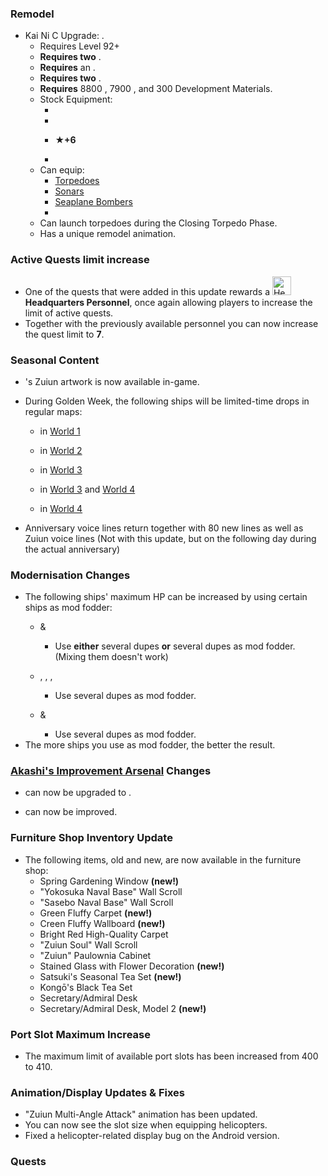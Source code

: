 {{Update|pagename={{{pagename|}}}
|banner = Wikia 2019 April 22nd Banner.png
|maintenance_start = April 22 2019 11:00:00
|maintenance_end = April 22 2019 23:00:00
}}

==={{ShipLink|Kongou Kai Ni C}} Remodel===
{{SeasonalGallery|slideshow=true|Kongou/Kai Ni C}}
*Kai Ni C Upgrade: {{ShipLink|Kongou Kai Ni C}}.
**Requires Level 92+
**'''Requires two''' {{ItemLink|Blueprint|text=Blueprints}}.
**'''Requires''' an {{ItemLink|Action Report}}.
**'''Requires two''' {{ItemLink|New Model Gun Mount Improvement Material|text=New Model Gun Mount Improvement Materials}}.
**'''Requires''' 8800 {{ammo}}, 7900 {{steel}}, and 300 {{Devmat}} Development Materials.
**Stock Equipment:
***{{EquipmentLink|35.6cm Twin Gun Mount Kai}}
***{{EquipmentLink|35.6cm Twin Gun Mount Kai}}
***{{EquipmentLink|53cm Twin Torpedo Mount}} '''★+6'''
***{{EquipmentLink|25mm Triple Autocannon Mount}}
**Can equip:
*** [[List_of_Torpedoes_by_stats|Torpedoes]]
*** [[List_of_Anti-Submarine_Equipment_by_stats#Sonars|Sonars]]
*** [[List_of_Seaplanes_by_stats#Seaplane_Bombers|Seaplane Bombers]]
*** {{EquipmentLink|WG42 (Wurfgerät 42)}}
**Can launch torpedoes during the Closing Torpedo Phase.
**Has a unique remodel animation.


===Active Quests limit increase===
*One of the quests that were added in this update rewards a [[File:Headquarters Personnel.png|30px]] '''Headquarters Personnel''', once again allowing players to increase the limit of active quests.
*Together with the previously available personnel you can now increase the quest limit to '''7'''.


===Seasonal Content===
{{SeasonalGallery|slideshow=true|Etorofu/Zuiun}}
*{{ShipLink|Etorofu}}'s Zuiun artwork is now available in-game.
*During Golden Week, the following ships will be limited-time drops in regular maps:
**{{ShipLink|Mizuho}} in [[World 1]]
**{{ShipLink|Kamoi}} in [[World 2]]
**{{ShipLink|Akitsushima}} in [[World 3]]
**{{ShipLink|Commandant Teste}} in [[World 3]] and [[World 4]]
**{{ShipLink|Gotland}} in [[World 4]]
*Anniversary voice lines return together with 80 new lines as well as Zuiun voice lines (Not with this update, but on the following day during the actual anniversary)


===Modernisation Changes===
*The following ships' maximum HP can be increased by using certain ships as mod fodder:
**{{ShipLink|Mizuho}} & {{ShipLink|Kamoi}}
***Use '''either''' several {{ShipLink|Mizuho}} dupes '''or''' several {{ShipLink|Kamoi}} dupes as mod fodder. (Mixing them doesn't work)
**{{ShipLink|Agano}}, {{ShipLink|Noshiro}}, {{ShipLink|Yahagi}}, {{ShipLink|Sakawa}}
***Use several {{ShipLink|Kamoi}} dupes as mod fodder.
**{{ShipLink|Yamato}} & {{ShipLink|Musashi}}
***Use several {{ShipLink|Kamoi}} dupes as mod fodder.
*The more ships you use as mod fodder, the better the result.


===[[Akashi's Improvement Arsenal]] Changes===
* {{EquipmentLink|Prototype 35.6cm Triple Gun Mount}} can now be upgraded to {{EquipmentLink|35.6cm Twin Gun Mount Kai}}.
* {{EquipmentLink|35.6cm Twin Gun Mount Kai}} can now be improved.
{{{!}} class="mw-collapsible mw-collapsed wikitable" style="text-align: center; width:100%;"
! colspan="1" {{!}}{{new}}&{{updated}}Akashi's Improvement Arsenal: Equipment Tables
{{!}}-
{{!}}{{ImprovementTableKai
|!new
|#
|35.6cm Twin Gun Mount Kai
|custom_row_new_content = <h3>New Equipment</h3>
}}
{{!}}-
{{!}}{{ImprovementTableKai
|!updated
|#
|Prototype 35.6cm Triple Gun Mount
|custom_row_updated_content = <h3>Updated Equipment</h3>
}}
{{!}}}
{{clear}}


===Furniture Shop Inventory Update===
* The following items, old and new, are now available in the furniture shop:
**Spring Gardening Window '''(new!)'''
**"Yokosuka Naval Base" Wall Scroll
**"Sasebo Naval Base" Wall Scroll
**Green Fluffy Carpet '''(new!)'''
**Creen Fluffy Wallboard '''(new!)'''
**Bright Red High-Quality Carpet
**"Zuiun Soul" Wall Scroll
**"Zuiun" Paulownia Cabinet
**Stained Glass with Flower Decoration '''(new!)'''
**Satsuki's Seasonal Tea Set '''(new!)'''
**Kongō's Black Tea Set
**Secretary/Admiral Desk
**Secretary/Admiral Desk, Model 2 '''(new!)'''


===Port Slot Maximum Increase===
* The maximum limit of available port slots has been increased from 400 to 410.


===Animation/Display Updates & Fixes===
* "Zuiun Multi-Angle Attack" animation has been updated.
* You can now see the slot size when equipping helicopters.
* Fixed a helicopter-related display bug on the Android version.


===Quests===
{{QuestList|
{{Quest
|ID = SB45
|Use_ID = B1
|Title_JP = 【GW期間限定】六周年出撃任務
|Title_EN = [GW-only] 6th Anniversary Sortie Mission
|Requirements = Sortie a fleet with 1 [[CL|Light Cruiser]], 2 [[DD|Destroyers]]/[[DE|Coastal Defense Ships]], and up to 3 additional ships to Worlds [[1-3]], [[1-4]], [[2-1]], and [[2-2]]. Obtain a S-rank(?) at each boss node.
|Rewards_RSC = 1000 / 1000 / 1000 / 1000 
|Rewards_Items = '''Choice between'''<br>[[File:Development material.png|30px|link=Construction]] x6<br>'''or'''<br>[[File:Instant construction 2.png|30px|link=Construction]] x6<br>'''or'''<br>[[File:Furniture fairy.png|30px|link=Furniture]][[Furniture|Furniture Fairy]]
|Note = Requires: ??
}}
{{Quest
|ID = SB46
|Use_ID = B1
|Title_JP = 【GW期間限定】六周年出撃任務 -拡張作戦-
|Title_EN = [GW-only] 6th Anniversary Sortie Mission -Extra Operation-
|Requirements =  Sortie a fleet with 1 [[AV|Seaplane Tender]] or [[CL|Light Cruiser]], 2 [[DD|Destroyers]], and up to 3 additional ships to Worlds [[3-2]], [[4-5]], [[5-3]], and [[6-3]]. Obtain a S-rank(?) at each boss node.
|Rewards_RSC = 2000 / 2000 / 2000 / 2000
|Rewards_Items = '''Choice between'''<br>{{ItemLink|text=true|image=30px|Action Report}} x1<br>'''or'''<br>{{ItemLink|text=true|image=30px|Skilled Crew Member}} x2<br>'''then choice between'''<br>{{ItemLink|text=true|image=30px|New Model Gun Mount Improvement Material}} x3<br>'''or'''<br>[[File:Development material.png|30px|link=Construction]] x88<br>'''or'''<br>[[File:Remodel Blueprint Card.png|30px|link=Blueprint]] x1
|Note = Requires: ??
}}
{{Quest
|ID = B133
|Title_JP = 重改装高速戦艦「金剛改二丙」、南方突入！
|Title_EN = Heavily Refurbished Fast Fattleship "Kongō K2C", Head to the South!
|Requirements = Sortie a fleet with {{ShipLink|Kongou/Kai Ni C}} as flagship, 1 other {{ShipLink|Hiei|Kirishima|Haruna|text=Kongou-class|link_class=Kongou}} member, 2 [[DD|Destroyers]], and up to 2 additional ships to Worlds [[5-1]], [[5-3]], [[5-4]], and [[5-5]]. Obtain a S-rank(?) at each boss node '''twice'''.
|Rewards_RSC = 1944 / 2019 / 0 / 0
|Rewards_Items = {{EquipmentLink|35.6cm Twin Gun Mount Kai Ni|text=true|image=30px}} x1<br>'''then choice between'''<br>{{ItemLink|text=true|image=30px|Action Report}} x1<br>'''or'''<br>{{ItemLink|text=true|image=30px|New Model Gun Mount Improvement Material}} x2<br>'''or'''<br>[[File:Medal.png|30px|link=Medal]] x1
|Note = Requires: [[Quests#B128|B128]], ??
}}
{{Quest
|ID = B134
|Title_JP = 艦隊司令部の強化 【実施段階】
|Title_EN = Fleet Headquarters Improvements [Implementation Phase]
|Requirements = Sortie a fleet with {{ShipLink|Ooyodo}} as flagship, either {{ShipLink|Akashi}} or a [[AV|Seaplane Tender]], and up to 4 additional ships to Worlds [[2-3]], [[3-3]], and [[4-1]]. Obtain a S-rank(?) at each boss node '''twice'''.
|Rewards_RSC = 1200 / 1200 / 1200 / 0 
|Rewards_Items = [[File:Headquarters Personnel.png|30px|link=#Introduction]][[#Introduction|"Headquarters Personnel"]] x1<br>'''then choice between'''<br>[[File:Furniture box large.jpg|30px|link=Furniture]] x8<br>'''or'''<br>[[File:Reinforcement_expansion_064_useitem.png|30px|link=Reinforcement Expansion]][[Reinforcement Expansion]] x1<br>'''or'''<br>[[File:Medal.png|30px|link=Medal]] x1
|Note = Requires: [[#D29|D29]], ??
}}
{{Quest
|ID = C32
|Title_JP = 六周年記念演習
|Title_EN = 6th Anniversary Exercise
|Requirements = Use a fleet with 1 [[CL|Light Cruiser]] and 3 [[DD|Destroyers]]/[[DE|Coastal Defense Ships]] to obtain a S-rank in [[Exercises (PvP)|Exercises]] 4 times within the same day.
|Rewards_RSC = 600 / 600 / 600 / 600 
|Rewards_Items = '''Choice between'''<br>[[File:Development material.png|30px|link=Construction]] x6<br>'''or'''<br>[[File:Instant construction 2.png|30px|link=Construction]] x6<br>'''then choice between'''<br>{{EquipmentLink|Type 0 Fighter Model 52|text=true|image=30px}} x6<br>'''or'''<br>{{EquipmentLink|35.6cm Twin Gun Mount|text=true|image=30px}}<br>'''or'''<br>[[File:Medal.png|30px|link=Medal]] x1
|Note = Requires: ??
}}
{{Quest
|ID = D29
|Title_JP = 艦隊司令部の強化 【準備段階】
|Title_EN = Fleet Headquarters Improvements [Preparation Phase]
|Requirements = Complete Expedition 17, A1, A2, and B1 once each.
|Rewards_RSC = 0 / 0 / 500 / 0 
|Rewards_Items = [[File:Improvement Materials.png|30px|link=Akashi's_Improvement_Arsenal]] x3<br>'''then choice between'''<br>{{EquipmentLink|Underway Replenishment|text=true|image=30px}} x5<br>'''or'''<br>{{EquipmentLink|Shiun|text=true|image=30px}} x1<br>'''or'''<br>{{EquipmentLink|Type 0 Reconnaissance Seaplane Model 11B|text=true|image=30px}} x1
|Note = Requires: [[Quests#D12|D12]], ??
}}
}}
{{Update/Footer|pagename={{{pagename|}}}
|teaser_1=Teaser-2019-04-18-A.png
|teaser_2=Teaser-2019-04-19-A.png
|teaser_3=Teaser-2019-04-20-A.png
|teaser_4=Teaser-2019-04-22-A.png
|teaser_5=Teaser-2019-04-23-A.png
}}